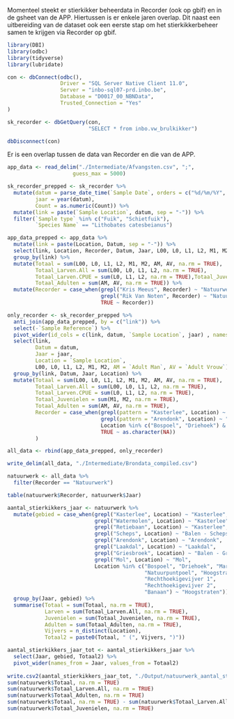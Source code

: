 Momenteel steekt er stierkikker beheerdata in Recorder (ook op gbif)
en in de gsheet van de APP. Hiertussen is er enkele jaren overlap. 
Dit naast een uitbereiding van de dataset ook een eerste stap om het 
stierkikkerbeheer samen te krijgen via Recorder op gbif. 

```r
library(DBI)
library(odbc)
library(tidyverse)
library(lubridate)
```

```r
con <- dbConnect(odbc(),
                 Driver = "SQL Server Native Client 11.0",
                 Server = "inbo-sql07-prd.inbo.be",
                 Database = "D0017_00_NBNData",
                 Trusted_Connection = "Yes"
)
```

```r
sk_recorder <- dbGetQuery(con,
                          "SELECT * from inbo.vw_brulkikker")
```

```r
dbDisconnect(con)
```

Er is een overlap tussen de data van Recorder en die van de APP.

```r
app_data <- read_delim("./Intermediate/Afvangsten.csv", ";",
                     guess_max = 5000)
```

```r
sk_recorder_prepped <- sk_recorder %>% 
  mutate(datum = parse_date_time(`Sample Date`, orders = c("%d/%m/%Y", "%Y")),
         jaar = year(datum),
         Count = as.numeric(Count)) %>% 
  mutate(link = paste(`Sample Location`, datum, sep = "-")) %>% 
  filter(`Sample type` %in% c("Fuik", "Schietfuik"),
         `Species Name` == "Lithobates catesbeianus")

app_data_prepped <- app_data %>% 
  mutate(link = paste(Location, Datum, sep = "-")) %>% 
  select(link, Location, Recorder, Datum, Jaar, L00, L0, L1, L2, M1, M2, AM, AV, -contains("fuiken")) %>% 
  group_by(link) %>% 
  mutate(Totaal = sum(L00, L0, L1, L2, M1, M2, AM, AV, na.rm = TRUE),
         Totaal_Larven.All = sum(L00, L0, L1, L2, na.rm = TRUE),
         Totaal_Larven.CPUE = sum(L0, L1, L2, na.rm = TRUE),Totaal_Juvenielen = sum(M1, M2, na.rm = TRUE),
         Totaal_Adulten = sum(AM, AV, na.rm = TRUE)) %>% 
  mutate(Recorder = case_when(grepl("Kris Meeus", Recorder) ~ "Natuurwerk",
                              grepl("Rik Van Noten", Recorder) ~ "Natuurwerk",
                              TRUE ~ Recorder))

only_recorder <- sk_recorder_prepped %>% 
  anti_join(app_data_prepped, by = c("link")) %>% 
  select(-`Sample Reference`) %>% 
  pivot_wider(id_cols = c(link, datum, `Sample Location`, jaar) , names_from = Qualifier, values_from = Count, values_fn = sum) %>% 
  select(link, 
         Datum = datum, 
         Jaar = jaar, 
         Location = `Sample Location`,
         L00, L0, L1, L2, M1, M2, AM = `Adult Man`, AV = `Adult Vrouw`) %>% 
  group_by(link, Datum, Jaar, Location) %>% 
  mutate(Totaal = sum(L00, L0, L1, L2, M1, M2, AM, AV, na.rm = TRUE),
         Totaal_Larven.All = sum(L00, L0, L1, L2, na.rm = TRUE),
         Totaal_Larven.CPUE = sum(L0, L1, L2, na.rm = TRUE),
         Totaal_Juvenielen = sum(M1, M2, na.rm = TRUE),
         Totaal_Adulten = sum(AM, AV, na.rm = TRUE),
         Recorder = case_when(grepl(pattern = "Kasterlee", Location) ~ "Natuurwerk",
                              grepl(pattern = "Arendonk", Location) ~ "Natuurwerk",
                              Location %in% c("Bospoel", "Driehoek") & Jaar > 2013 ~ "Natuurwerk",
                              TRUE ~ as.character(NA))
         )

all_data <- rbind(app_data_prepped, only_recorder)

write_delim(all_data, "./Intermediate/Brondata_compiled.csv")
```

```r
natuurwerk <- all_data %>% 
  filter(Recorder == "Natuurwerk")

table(natuurwerk$Recorder, natuurwerk$Jaar)

aantal_stierkikkers_jaar <- natuurwerk %>% 
  mutate(gebied = case_when(grepl("Kasterlee", Location) ~ "Kasterlee",
                            grepl("Watermolen", Location) ~ "Kasterlee",
                            grepl("Retiebaan", Location) ~ "Kasterlee",
                            grepl("Scheps", Location) ~ "Balen - Scheps",
                            grepl("Arendonk", Location) ~ "Arendonk",
                            grepl("Laakdal", Location) ~ "Laakdal",
                            grepl("Griesbroek", Location) ~ "Balen - Griesbroek",
                            grepl("Mol", Location) ~ "Mol", 
                            Location %in% c("Bospoel", "Driehoek", "Markmeander", 
                                            "Natuurpuntpoel", "Hoogstraten - Chaamseweg 53", 
                                            "Rechthoekigevijver 1",
                                            "Rechthoekigevijver 2",
                                            "Banaan") ~ "Hoogstraten")) %>% 
  group_by(Jaar, gebied) %>% 
  summarise(Totaal = sum(Totaal, na.rm = TRUE),
            Larven = sum(Totaal_Larven.All, na.rm = TRUE),
            Juvenielen = sum(Totaal_Juvenielen, na.rm = TRUE),
            Adulten = sum(Totaal_Adulten, na.rm = TRUE),
            Vijvers = n_distinct(Location),
            Totaal2 = paste0(Totaal, " (", Vijvers, ")")) 

aantal_stierkikkers_jaar_tot <- aantal_stierkikkers_jaar %>% 
  select(Jaar, gebied, Totaal2) %>% 
  pivot_wider(names_from = Jaar, values_from = Totaal2)
  
write.csv2(aantal_stierkikkers_jaar_tot, "./Output/natuurwerk_aantal_stierkikkers_jaar_tot.csv")
sum(natuurwerk$Totaal, na.rm = TRUE)
sum(natuurwerk$Totaal_Larven.All, na.rm = TRUE)
sum(natuurwerk$Totaal_Adulten, na.rm = TRUE)
sum(natuurwerk$Totaal, na.rm = TRUE) - sum(natuurwerk$Totaal_Larven.All, na.rm = TRUE)
sum(natuurwerk$Totaal_Juvenielen, na.rm = TRUE)

```

